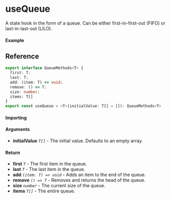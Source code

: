 
<Meta title="State/useQueue" component={Example} />

# useQueue

A state hook in the form of a queue. Can be either first-in-first-out (FIFO) or last-in-last-out (LILO).

#### Example

<Canvas>
  <Story story={Example} inline />
</Canvas>

## Reference

```ts
export interface QueueMethods<T> {
  first: T;
  last: T;
  add: (item: T) => void;
  remove: () => T;
  size: number;
  items: T[]
}
export const useQueue = <T>(initialValue: T[] = []): QueueMethods<T>
```

#### Importing

<ImportPath />

#### Arguments

- **initialValue** _`T[]`_ - The initial value. Defaults to an empty array.

#### Return

- **first** _`T`_ - The first item in the queue.
- **last** _`T`_ - The last item in the queue.
- **add** _`(item: T) => void`_ - Adds an item to the end of the queue.
- **remove** _`() => T`_ - Removes and returns the head of the queue.
- **size** _`number`_ - The current size of the queue.
- **items** _`T[]`_ - The entire queue.
